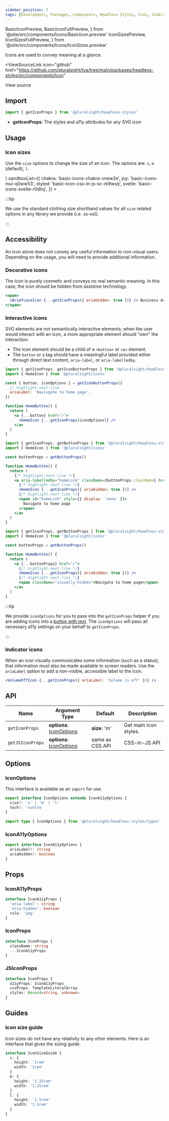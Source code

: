 ```yaml
---
sidebar_position: 7
tags: [Development, Packages, Components, Headless Styles, Icon, Chakra]
---
```


<!-- TODO: As of 2.0.0-beta.17 live-codeblock do not support imports. -->
<!-- Keep an eye out so we can kill the components we are importing in. -->
<!-- https://docusaurus.io/docs/markdown-features/code-blocks#imports -->

  BasicIconPreview,
  BasicIconFullPreview,
} from '@site/src/components/Icons/BasicIcon.preview'
  IconSizesPreview,
  IconSizesFullPreview,
} from '@site/src/components/Icons/IconSizes.preview'

<ReleaseNote />

Icons are used to convey meaning at a glance.

<ViewSourceLink
  icon="github"
  href="https://github.com/pluralsight/tva/tree/main/packages/headless-styles/src/components/Icon"
>
  View source
</ViewSourceLink>

## Import

```javascript
import { getIconProps } from '@pluralsight/headless-styles'
```

- **getIconProps**: The styles and a11y attributes for any SVG icon

## Usage

### Icon sizes

Use the `size` options to change the size of an icon. The options are: `s`, `m` (default), `l`.

<IconSizes />
<LiveExampleTabs
  fullCode={<IconSizesFullPreview />}
  sandboxList={{
    chakra: 'basic-icons-chakra-vnew2e',
    joy: 'basic-icons-mui-q0ww53',
    styled: 'basic-icon-css-in-js-sc-rk9wxq',
    svelte: 'basic-icons-svelte-r0dtoj',
  }}
>
  <IconSizesPreview />
</LiveExampleTabs>

:::tip

We use the standard clothing size shorthand values for all `size` related options in any library we provide (i.e. xs-xxl).

:::

## Accessibility

An icon alone does not convey any useful information to non-visual users.
Depending on the usage, you will need to provide additional information.

### Decorative icons

The icon is purely cosmetic and conveys no real semantic meaning.
In this case, the icon should be hidden from assistive technology.

<DecorativeIcon />

```jsx
<span>
  <BriefcaseIcon {...getIconProps({ ariaHidden: true })} /> Business Account
</span>
```

### Interactive icons

SVG elements are not semantically interactive elements;
when the user would interact with an icon, a more appropriate element should "own" the interaction:

- The icon element should be a child of a `<button>` or `<a>` element.
- The `button` or `a` tag should have a meaningful label provided either through direct text content, `aria-label`, or `aria-labelledby`.

<InteractiveIcon />

```jsx title="Labelling with aria-label"
import { getIconProps, getIconButtonProps } from '@pluralsight/headless-styles'
import { HomeIcon } from '@pluralsight/icons'

const { button, iconOptions } = getIconButtonProps({
  // highlight-next-line
  ariaLabel: 'Navivgate to home page',
})

function HomeButton() {
  return (
    <a {...button} href="/">
      <HomeIcon {...getIconProps(iconOptions)} />
    </a>
  )
}
```

```jsx title="Labelling with aria-labelledby"
import { getIconProps, getButtonProps } from '@pluralsight/headless-styles'
import { HomeIcon } from '@pluralsight/icons'

const buttonProps = getButtonProps()

function HomeButton() {
  return (
    {/* highlight-next-line */}
    <a aria-labelledby="homeLink" className={buttonProps.className} href="/">
      {/* highlight-next-line */}
      <HomeIcon {...getIconProps({ ariaHidden: true })} />
      {/* highlight-next-line */}
      <span id="homeLink" style={{ display: 'none' }}>
        Navigate to home page
      </span>
    </a>
  )
}
```

```jsx title="Labelling with direct text"
import { getIconProps, getButtonProps } from '@pluralsight/headless-styles'
import { HomeIcon } from '@pluralsight/icons'

const buttonProps = getButtonProps()

function HomeButton() {
  return (
    <a {...buttonProps} href="/">
      {/* highlight-next-line */}
      <HomeIcon {...getIconProps({ ariaHidden: true })} />
      {/* highlight-next-line */}
      <span className="visually-hidden">Navigate to home page</span>
    </a>
  )
}
```

:::tip

We provide `iconOptions` for you to pass into the `getIconProps` helper if you are adding icons into a [button with text](./Button.mdx#button-with-icon). The `iconOptions` will pass all necessary a11y settings on your behalf to `getIconProps`.

:::

### Indicator icons

When an icon visually communicates some information (such as a status), that information must also be made available to screen readers.
Use the `ariaLabel` option to add a non-visible, accessible label to the icon.

<IndicatorIcon />

```jsx
<VolumeOffIcon {...getIconProps({ ariaLabel: 'Volume is off' })} />
```

## API

| Name             | Argument Type                            | Default         | Description           |
| ---------------- | ---------------------------------------- | --------------- | --------------------- |
| `getIconProps`   | **options**: [IconOptions](#iconoptions) | **size**: 'm'   | Get main icon styles. |
| `getJSIconProps` | **options**: [IconOptions](#iconoptions) | same as CSS API | CSS-in-JS API         |

## Options

### IconOptions

This interface is available as an `import` for use.

```typescript
export interface IconOptions extends IconA11yOptions {
  size?: 's' | 'm' | 'l'
  tech?: 'svelte'
}
```

```typescript title="Import example"
import type { IconOptions } from '@pluralsight/headless-styles/types'
```

### IconA11yOptions

```typescript
export interface IconA11yOptions {
  ariaLabel?: string
  ariaHidden?: boolean
}
```

## Props

### IconA11yProps

```typescript
interface IconA11yProps {
  'aria-label': string
  'aria-hidden': boolean
  role: 'img'
}
```

### IconProps

```typescript
interface IconProps {
  className: string
  ...IconA11yProps
}
```

### JSIconProps

```typescript
interface IconProps {
  a11yProps: IconA11yProps
  cssProps: TemplateLiteralArray
  styles: Record<string, unknown>
}
```

## Guides

### Icon size guide

Icon sizes do not have any relativity to any other elements. Here is an interface that gives the sizing guide.

```typescript title="Example interface - does not exist in types"
interface IconSizeGuide {
  s: {
    height: '1rem'
    width: '1rem'
  }
  m: {
    height: '1.25rem'
    width: '1.25rem'
  }
  l: {
    height: '1.5rem'
    width: '1.5rem'
  }
}
```
